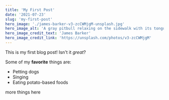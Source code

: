 ```yaml
---
title: 'My First Post'
date: '2021-07-23'
slug: 'my-first-post'
hero_image: './james-barker-v3-zcCWMjgM-unsplash.jpg'
hero_image_alt: 'A gray pitbull relaxing on the sidewalk with its tongue hanging out'
hero_image_credit_text: 'James Barker'
hero_image_credit_link: 'https://unsplash.com/photos/v3-zcCWMjgM'
---
```


This is my first blog post! Isn't it _great_?

Some of my **favorite** things are:

- Petting dogs
- Singing
- Eating potato-based foods

more things here
